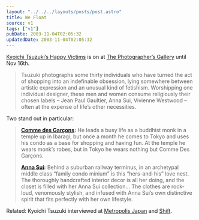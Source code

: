 ```yaml
---
layout: "../../../layouts/posts/post.astro"
title: We Float
source: v1
tags: ["v1"]
pubDate: 2003-11-04T02:05:32
updatedDate: 2003-11-04T02:05:32
---
```


[Kyoichi Tsuzuki&#8217;s Happy Victims][1] is on at [The Photographer&#8217;s Gallery][2] until Nov 16th.

> Tsuzuki photographs some thirty individuals who have turned the act of shopping into an indefinable obsession, lying somewhere between artistic expression and an unusual kind of fetishism. Worshipping one individual designer, these men and women consume religiously their chosen labels &#8211; Jean Paul Gaultier, Anna Sui, Vivienne Westwood &#8211; often at the expense of life&#8217;s other necessities.

Two stand out in particular:

> **[Comme des Gar&ccedil;ons][3]:**
> He leads a busy life as a buddhist monk in a temple up in Ibaragi, but once a month he comes to Tokyo and uses his condo as a base for shopping and having fun. At the temple he wears monk&#8217;s robes, but in Tokyo he wears nothing but Comme Des Gar&ccedil;ons.
>
> **[Anna Sui][4]:**
> Behind a suburban railway terminus, in an archetypal middle class &#8220;family condo minium&#8221; is this &#8220;hers-and-his&#8221; love nest. The thoroughly handcrafted interior decor is all her doing, and the closet is filled with her Anna Sui collection&#8230; The clothes are rock-loud, venomously stylish, and infused with Anna Sui&#8217;s own distinctive spirit that fits perfectly with her own lifestyle.

Related: Kyoichi Tsuzuki interviewed at [Metropolis Japan][5] and [Shift][6].

[1]: http://www.photonet.org.uk/programme/current/metinides/metinides.html
[2]: http://www.photonet.org.uk/
[3]: http://www.photonet.org.uk/programme/current/metinides/metinides2.html
[4]: http://www.photonet.org.uk/programme/current/metinides/metinides1.html
[5]: http://metropolis.japantoday.com/tokyo/422/interview.asp "Metropolis Japan: In Person: Tsuzuki style"
[6]: http://www.shift.com/content/web/480/1.html "Shift: Profile: The Design of Everyday Things"
